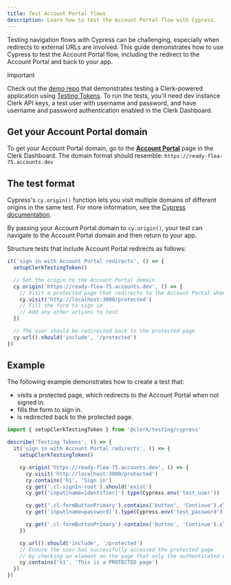 ```yaml
---
title: Test Account Portal flows
description: Learn how to test the Account Portal flow with Cypress.
---
```


Testing navigation flows with Cypress can be challenging, especially when redirects to external URLs are involved. This guide demonstrates how to use Cypress to test the Account Portal flow, including the redirect to the Account Portal and back to your app.

> [!IMPORTANT]
> Check out the [demo repo](https://github.com/clerk/clerk-playwright-nextjs) that demonstrates testing a Clerk-powered application using [Testing Tokens](/docs/testing/overview#testing-tokens). To run the tests, you'll need dev instance Clerk API keys, a test user with username and password, and have username and password authentication enabled in the Clerk Dashboard.

## Get your Account Portal domain

To get your Account Portal domain, go to the [**Account Portal**](https://dashboard.clerk.com/last-active?path=account-portal) page in the Clerk Dashboard. The domain format should resemble: `https://ready-flea-75.accounts.dev`

## The test format

Cypress's `cy.origin()` function lets you visit multiple domains of different origins in the same test. For more information, see the [Cypress documentation](https://docs.cypress.io/api/commands/origin).

By passing your Account Portal domain to `cy.origin()`, your test can navigate to the Account Portal domain and then return to your app.

Structure tests that include Account Portal redirects as follows:

```ts
it('sign in with Account Portal redirects', () => {
  setupClerkTestingToken()

  // Set the origin to the Account Portal domain
  cy.origin('https://ready-flea-75.accounts.dev', () => {
    // Visit a protected page that redirects to the Account Portal when not signed in
    cy.visit('http://localhost:3000/protected')
    // Fill the form to sign in
    // Add any other actions to test
  })

  // The user should be redirected back to the protected page
  cy.url().should('include', '/protected')
})
```

## Example

The following example demonstrates how to create a test that:

- visits a protected page, which redirects to the Account Portal when not signed in.
- fills the form to sign in.
- is redirected back to the protected page.

```ts
import { setupClerkTestingToken } from '@clerk/testing/cypress'

describe('Testing Tokens', () => {
  it('sign in with Account Portal redirects', () => {
    setupClerkTestingToken()

    cy.origin('https://ready-flea-75.accounts.dev', () => {
      cy.visit('http://localhost:3000/protected')
      cy.contains('h1', 'Sign in')
      cy.get('.cl-signIn-root').should('exist')
      cy.get('input[name=identifier]').type(Cypress.env('test_user'))

      cy.get('.cl-formButtonPrimary').contains('button', 'Continue').click()
      cy.get('input[name=password]').type(Cypress.env('test_password'))

      cy.get('.cl-formButtonPrimary').contains('button', 'Continue').click()
    })

    cy.url().should('include', '/protected')
    // Ensure the user has successfully accessed the protected page
    // by checking an element on the page that only the authenticated user can access
    cy.contains('h1', 'This is a PROTECTED page')
  })
})
```
